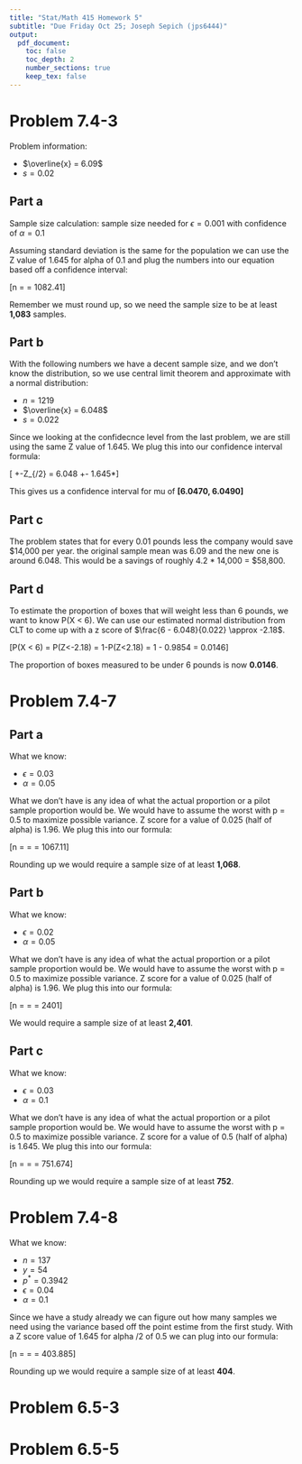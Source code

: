 ```yaml
---
title: "Stat/Math 415 Homework 5"
subtitle: "Due Friday Oct 25; Joseph Sepich (jps6444)"
output:
  pdf_document:
    toc: false
    toc_depth: 2
    number_sections: true
    keep_tex: false
---
```


# Problem 7.4-3

Problem information:

* $\overline{x} = 6.09$
* $s = 0.02$

## Part a

Sample size calculation: sample size needed for $\epsilon = 0.001$ with confidence of $\alpha = 0.1$

Assuming standard deviation is the same for the population we can use the Z value of 1.645 for alpha of 0.1 and plug the numbers into our equation based off a confidence interval:

\[n \geq \frac{z_{\alpha / 2}S^2}{\epsilon^2} = \frac{1.645^2*0.02^2}{0.001^2} = 1082.41\]

Remember we must round up, so we need the sample size to be at least **1,083** samples.

## Part b

With the following numbers we have a decent sample size, and we don't know the distribution, so we use central limit theorem and approximate with a normal distribution:

* $n = 1219$
* $\overline{x} = 6.048$
* $s = 0.022$

Since we looking at the confidecnce level from the last problem, we are still using the same Z value of 1.645. We plug this into our confidence interval formula:

\[\overline{x} +-Z_{\alpha/2}\frac{s}{\sqrt{n}} = 6.048 +- 1.645*\frac{0.022}{\sqrt{1219}}\]

This gives us a confidence interval for mu of **[6.0470, 6.0490]**

## Part c

The problem states that for every 0.01 pounds less the company would save \$14,000 per year. the original sample mean was 6.09 and the new one is around 6.048. This would be a savings of roughly 4.2 * 14,000 = \$58,800.

## Part d

To estimate the proportion of boxes that will weight less than 6 pounds, we want to know P(X < 6). We can use our estimated normal distribution from CLT to come up with a z score of $\frac{6 - 6.048}{0.022} \approx -2.18$.

\[P(X < 6) = P(Z<-2.18) = 1-P(Z<2.18) = 1 - 0.9854 = 0.0146\]

The proportion of boxes measured to be under 6 pounds is now **0.0146**.

# Problem 7.4-7

## Part a

What we know:

* $\epsilon = 0.03$
* $\alpha = 0.05$

What we don't have is any idea of what the actual proportion or a pilot sample proportion would be. We would have to assume the worst with p = 0.5 to maximize possible variance. Z score for a value of 0.025 (half of alpha) is 1.96. We plug this into our formula:

\[n = \frac{Z^2_{\alpha/2}*p(1-p)}{\epsilon^2}=\frac{1.96^2*0.25}{0.03^2} = 1067.11\]

Rounding up we would require a sample size of at least **1,068**.

## Part b

What we know:

* $\epsilon = 0.02$
* $\alpha = 0.05$

What we don't have is any idea of what the actual proportion or a pilot sample proportion would be. We would have to assume the worst with p = 0.5 to maximize possible variance. Z score for a value of 0.025 (half of alpha) is 1.96. We plug this into our formula:

\[n = \frac{Z^2_{\alpha/2}*p(1-p)}{\epsilon^2}=\frac{1.96^2*0.25}{0.02^2} = 2401\]

We would require a sample size of at least **2,401**.

## Part c

What we know:

* $\epsilon = 0.03$
* $\alpha = 0.1$

What we don't have is any idea of what the actual proportion or a pilot sample proportion would be. We would have to assume the worst with p = 0.5 to maximize possible variance. Z score for a value of 0.5 (half of alpha) is 1.645. We plug this into our formula:

\[n = \frac{Z^2_{\alpha/2}*p(1-p)}{\epsilon^2}=\frac{1.645^2*0.25}{0.03^2} = 751.674\]

Rounding up we would require a sample size of at least **752**.

# Problem 7.4-8

What we know:

* $n = 137$
* $y = 54$
* $p^* = 0.3942$
* $\epsilon = 0.04$
* $\alpha = 0.1$

Since we have a study already we can figure out how many samples we need using the variance based off the point estime from the first study. With a Z score value of 1.645 for alpha /2 of 0.5 we can plug into our formula:

\[n = \frac{Z^2_{\alpha/2}*p(1-p)}{\epsilon^2} = \frac{1.645 ^2 * 0.3942 * 0.6058}{0.04^2} = 403.885\]

Rounding up we would require a sample size of at least **404**.


# Problem 6.5-3



# Problem 6.5-5




























